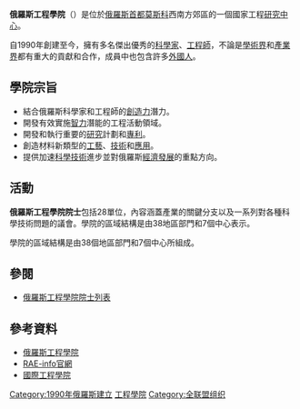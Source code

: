 {{coord|55.71085|N|37.5778|E|display=title}}
'''俄羅斯工程學院'''（{{lang-en|'''Russian Academy of Engineering'''}}）是位於[[俄羅斯|俄羅斯]][[首都|首都]][[莫斯科|莫斯科]]西南方郊區的一個國家工程[[研究中心|研究中心]]。

自1990年創建至今，擁有多名傑出優秀的[[科學家|科學家]]、[[工程師|工程師]]，不論是[[學術界|學術界]]和[[產業界|產業界]]都有重大的貢獻和合作，成員中也包含許多[[外國人|外國人]]。

== 學院宗旨 ==
* 結合俄羅斯科學家和工程師的[[創造力|創造力]]潛力。
* 開發有效實施[[智力|智力]]潛能的工程活動領域。
* 開發和執行重要的[[研究|研究]]計劃和[[專利|專利]]。
* 創造材料新類型的[[工藝|工藝]]、[[技術|技術]]和[[應用|應用]]。
* 提供加速[[科學技術|科學技術]]進步並對俄羅斯[[經濟發展|經濟發展]]的重點方向。

== 活動 ==
'''俄羅斯工程學院院士'''包括28單位，內容涵蓋產業的關鍵分支以及一系列對各種科學技術問題的議會。學院的區域結構是由38地區部門和7個中心表示。

學院的區域結構是由38個地區部門和7個中心所組成。

== 參閱 ==
* [[俄羅斯工程學院院士列表|俄羅斯工程學院院士列表]]
== 參考資料 ==
* [https://web.archive.org/web/20121110091655/http://www.engineeracademy.ru/ 俄羅斯工程學院]
* [http://www.rae-info.ru/ RAE-info官網]{{Wayback|url=http://www.rae-info.ru/ |date=20131208025831 }}
* [https://web.archive.org/web/20131203021315/http://www.engineeracademy.org/ 國際工程學院]

{{小作品}}

[[Category:1990年俄羅斯建立|Category:1990年俄羅斯建立]]
[[Category:俄羅斯研究機構|工程學院]]
[[Category:全联盟组织|Category:全联盟组织]]